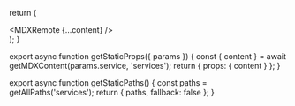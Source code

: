 
  return (
    <MainLayout>
      <article>
        <MDXRemote {...content} />
      </article>
    </MainLayout>
  );
}

export async function getStaticProps({ params }) {
  const { content } = await getMDXContent(params.service, 'services');
  return { props: { content } };
}

export async function getStaticPaths() {
  const paths = getAllPaths('services');
  return { paths, fallback: false };
}
